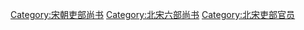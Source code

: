 [[Category:宋朝吏部尚书|Category:宋朝吏部尚书]]
[[Category:北宋六部尚书|Category:北宋六部尚书]]
[[Category:北宋吏部官员|Category:北宋吏部官员]]